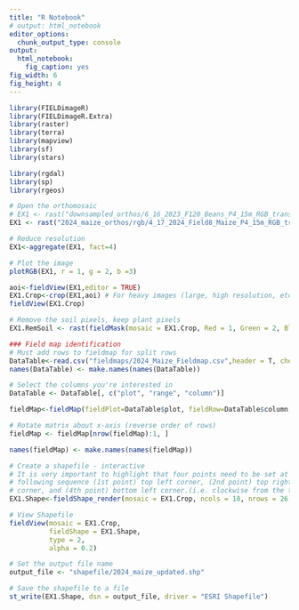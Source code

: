 ---
title: "R Notebook"
# output: html_notebook
editor_options: 
  chunk_output_type: console
output: 
  html_notebook: 
    fig_caption: yes
fig_width: 6 
fig_height: 4 
---



```{r}
library(FIELDimageR)
library(FIELDimageR.Extra)
library(raster)
library(terra)
library(mapview)
library(sf)
library(stars)

library(rgdal)
library(sp)
library(rgeos)
```

```{r}
# Open the orthomosaic
# EX1 <- rast("downsampled_orthos/6_16_2023_F120_Beans_P4_15m_RGB_transparent_mosaic_group1_downsample.tif")
EX1 <- rast("2024_maize_orthos/rgb/4_17_2024_Field8_Maize_P4_15m_RGB_transparent_mosaic_group1.tif")

# Reduce resolution
EX1<-aggregate(EX1, fact=4)

# Plot the image
plotRGB(EX1, r = 1, g = 2, b =3)
```

```{r, fig.align = "left"}
aoi<-fieldView(EX1,editor = TRUE)
EX1.Crop<-crop(EX1,aoi) # For heavy images (large, high resolution, etc.) please use: fast.plot=T
fieldView(EX1.Crop)
```

```{r}
# Remove the soil pixels, keep plant pixels
EX1.RemSoil <- rast(fieldMask(mosaic = EX1.Crop, Red = 1, Green = 2, Blue = 3, index = "HUE"))
```

```{r}
### Field map identification 
# Must add rows to fieldmap for split rows
DataTable<-read.csv("fieldmaps/2024_Maize_Fieldmap.csv",header = T, check.names = FALSE)
names(DataTable) <- make.names(names(DataTable))

# Select the columns you're interested in
DataTable <- DataTable[, c("plot", "range", "column")]

fieldMap<-fieldMap(fieldPlot=DataTable$plot, fieldRow=DataTable$column, fieldColumn=DataTable$range, decreasing=T)

# Rotate matrix about x-axis (reverse order of rows)
fieldMap <- fieldMap[nrow(fieldMap):1, ]

names(fieldMap) <- make.names(names(fieldMap))

# Create a shapefile - interactive
# It is very important to highlight that four points need to be set at the corners of the trial according to the
# following sequence (1st point) top left corner, (2nd point) top right corner, (3rd point) bottom right
# corner, and (4th point) bottom left corner.(i.e. clockwise from the top left)
EX1.Shape<-fieldShape_render(mosaic = EX1.Crop, ncols = 18, nrows = 26, fieldMap = fieldMap, fieldData = DataTable, PlotID = "plot")

# View Shapefile
fieldView(mosaic = EX1.Crop,
          fieldShape = EX1.Shape,
          type = 2,
          alpha = 0.2)

```

```{r}
# Set the output file name
output_file <- "shapefile/2024_maize_updated.shp"

# Save the shapefile to a file
st_write(EX1.Shape, dsn = output_file, driver = "ESRI Shapefile")
```